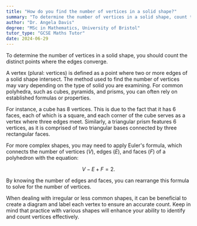 ```yaml
---
title: "How do you find the number of vertices in a solid shape?"
summary: "To determine the number of vertices in a solid shape, count the unique points where the edges intersect."
author: "Dr. Angela Davis"
degree: "MSc in Mathematics, University of Bristol"
tutor_type: "GCSE Maths Tutor"
date: 2024-06-29
---
```


To determine the number of vertices in a solid shape, you should count the distinct points where the edges converge.

A vertex (plural: vertices) is defined as a point where two or more edges of a solid shape intersect. The method used to find the number of vertices may vary depending on the type of solid you are examining. For common polyhedra, such as cubes, pyramids, and prisms, you can often rely on established formulas or properties.

For instance, a cube has $8$ vertices. This is due to the fact that it has $6$ faces, each of which is a square, and each corner of the cube serves as a vertex where three edges meet. Similarly, a triangular prism features $6$ vertices, as it is comprised of two triangular bases connected by three rectangular faces.

For more complex shapes, you may need to apply Euler's formula, which connects the number of vertices ($V$), edges ($E$), and faces ($F$) of a polyhedron with the equation:

$$
V - E + F = 2.
$$

By knowing the number of edges and faces, you can rearrange this formula to solve for the number of vertices.

When dealing with irregular or less common shapes, it can be beneficial to create a diagram and label each vertex to ensure an accurate count. Keep in mind that practice with various shapes will enhance your ability to identify and count vertices effectively.
    
